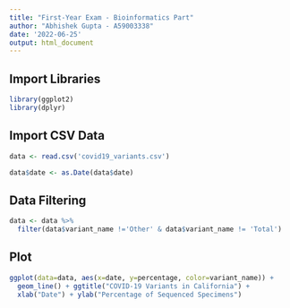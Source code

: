 ```yaml
---
title: "First-Year Exam - Bioinformatics Part"
author: "Abhishek Gupta - A59003338"
date: '2022-06-25'
output: html_document
---
```


## Import Libraries

```r
library(ggplot2)
library(dplyr)

```

## Import CSV Data
```r
data <- read.csv('covid19_variants.csv')

data$date <- as.Date(data$date) 
```

## Data Filtering 

```r
data <- data %>%
  filter(data$variant_name !='Other' & data$variant_name != 'Total')
```

## Plot 
```r
ggplot(data=data, aes(x=date, y=percentage, color=variant_name)) +
  geom_line() + ggtitle("COVID-19 Variants in California") +
  xlab("Date") + ylab("Percentage of Sequenced Specimens")
```